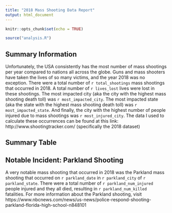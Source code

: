 ```yaml
---
title: "2018 Mass Shooting Data Report"
output: html_document
---
```


```r
knitr::opts_chunk$set(echo = TRUE)
```

```r
source("analysis.R")
```

## Summary Information
Unfortunately, the USA consistently has the most number of mass shootings per year compared to nations all across the globe. Guns and mass shooters have taken the lives of so many victims, and the year 2018 was no exception. There were a total number of `r total_shootings` mass shootings that occurred in 2018. A total number of `r lives_lost` lives were lost in these shootings. The most impacted city (aka the city with the highest mass shooting death toll) was `r most_impacted_city`. The most impacted state (aka the state with the highest mass shooting death toll) was `r most_impacted_state`. And finally, the city with the highest number of people injured due to mass shootings was `r most_injured_city`. The data I used to calculate these occurrences can be found at this link: http://www.shootingtracker.com/ (specifically the 2018 dataset)

## Summary Table

## Notable Incident: Parkland Shooting
A very notable mass shooting that occurred in 2018 was the Parkland mass shooting that occurred on `r parkland_date` in `r parkland_city` of `r parkland_state`. There were a total number of `r parkland_num_injured` people injured and they all died, resulting in `r parkland_num_killed` fatalities. 
For more information about the Parkland shooting, visit https://www.nbcnews.com/news/us-news/police-respond-shooting-parkland-florida-high-school-n848101


